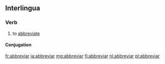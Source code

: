==Interlingua==

===Verb===
{{ia-verb|ar}}

# to [[abbreviate]]

====Conjugation====
{{ia-conj|abbrevi|ar}}

[[fr:abbreviar]]
[[ia:abbreviar]]
[[mg:abbreviar]]
[[fj:abbreviar]]
[[nl:abbreviar]]
[[pl:abbreviar]]